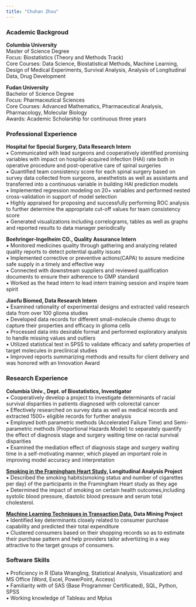 ```yaml
---
title: "Chuhan Zhou"
---
```


### Academic Backgroud
**Columbia University**  
Master of Science Degree  
Focus: Biostatistics (Theory and Methods Track)  
Core Courses: Data Science, Biostatistical Methods, Machine Learning, Design of Medical Experiments, Survival Analysis, Analysis of Longitudinal Data, Drug Development

**Fudan University**  
Bachelor of Science Degree     
Focus: Pharmaceutical Sciences  
Core Courses: Advanced Mathematics, Pharmaceutical Analysis, Pharmacology, Molecular Biology   
Awards: Academic Scholarship for continuous three years 

### Professional Experience  
**Hospital for Special Surgery, Data Research Intern**     
 ▪ Communicated with lead surgeons and cooperatively identified promising variables with impact on hospital-acquired infection (HAI) rate both in operative procedure and post-operative care of spinal surgeries      
 ▪ Quantified team consistency score for each spinal surgery based on survey data collected from surgeons, anesthetists as well as assistants and transferred into a continuous variable in building HAI prediction models   
 ▪ Implemented regression modeling on 20+ variables and performed nested cross-validation in support of model selection   
 ▪ Highly appraised for proposing and successfully performing ROC analysis to further determine the appropriate cut-off values for team consistency score  
 ▪ Generated visualizations including correlograms, tables as well as graphs and reported results to data manager periodically    

**Boehringer-Ingelheim CO., Quality Assurance Intern**     
 ▪ Monitored medicines quality through gathering and analyzing related quality reports to detect potential quality issues     
 ▪ Implemented corrective or preventive actions(CAPA) to assure medicine safe supply in a timely and effective way   
 ▪ Connected with downstream suppliers and reviewed qualification documents to ensure their adherence to GMP standard    
 ▪ Worked as the head intern to lead intern training session and inspire team spirit

**Jiaofu Biomed, Data Research Intern**    
▪ Examined rationality of experimental designs and extracted valid research data from over 100 glioma studies  
▪ Developed data records for different small-molecule chemo drugs to capture their properties and efficacy in glioma cells   
▪ Processed data into desirable format and performed exploratory analysis to handle missing values and outliers  
▪ Utilized statistical test in SPSS to validate efficacy and safety properties of target molecules in preclinical studies   
▪ Improved reports summarizing methods and results for client delivery and was honored with an Innovation Award


### Research Experience  
**Columbia Univ., Dept. of Biostatistics, Investigator**     
▪ Cooperatively develop a project to investigate determinants of racial survival disparities in patients diagnosed with colorectal cancer      
▪ Effectively researched on survey data as well as medical records and extracted 1500+ eligible records for further analysis  
▪	Employed both parametric methods (Accelerated Failure Time) and Semi-parametric methods (Proportional Hazards Model) to separately quantify the effect of diagnosis stage and surgery waiting time on racial survival disparities  
▪	Examined the mediation effect of diagnosis stage and surgery waiting time in a self-motivating manner, which played an important role in improving model accuracy and interpretation  

**[Smoking in the Framingham Heart Study](https://github.com/mxgdxbz/Framingham-Heart-study), Longitudinal Analysis Project**  
▪	Described the smoking habits(smoking status and number of cigarettes per day) of the participants in the Framingham Heart study as they age   
▪	Determined the impact of smoking on certain health outcomes,including systolic blood pressure, diastolic blood pressure and serum total cholesterol.  

**[Machine Learning Techniques in Transaction Data](https://github.com/mxgdxbz/Transaction-Data), Data Mining Project**    
▪ Identified key determinants closely related to consumer purchase capability and predicted their total expenditure   
▪ Clustered consumers based on their shopping records so as to estimate their purchase pattern and help providers tailor advertizing in a way attractive to the target groups of consumers.  

### Software Skills    
▪	Proficiency in R (Data Wrangling, Statistical Analysis, Visualization) and MS Office (Word, Excel, PowerPoint, Access)  
▪	Familiarity with of SAS (Base Programmer Certificated), SQL, Python, SPSS   
▪	Working knowledge of Tableau and Mplus   

